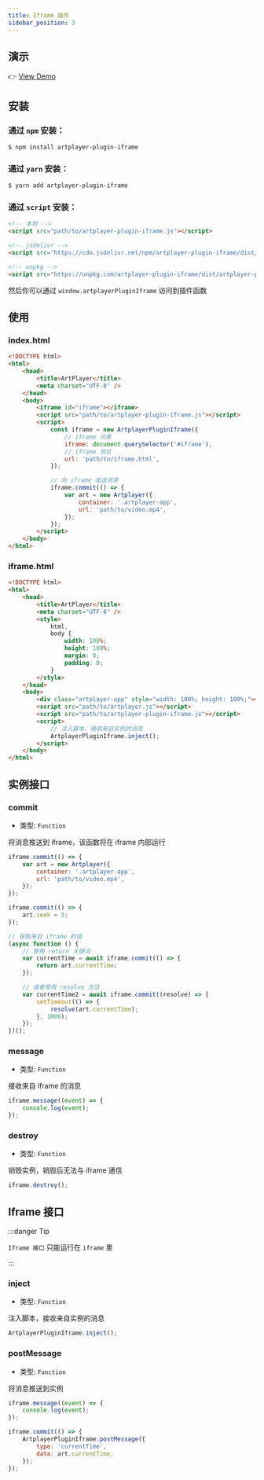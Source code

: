 ```yaml
---
title: Iframe 插件
sidebar_position: 3
---
```


## 演示

👉 [View Demo](https://artplayer.org/?libs=./uncompiled/artplayer-plugin-iframe/index.js&example=iframe)

## 安装

### 通过 `npm` 安装：

```bash
$ npm install artplayer-plugin-iframe
```

### 通过 `yarn` 安装：

```bash
$ yarn add artplayer-plugin-iframe
```

### 通过 `script` 安装：

```html
<!-- 本地 -->
<script src="path/to/artplayer-plugin-iframe.js"></script>

<!-- jsdelivr -->
<script src="https://cdn.jsdelivr.net/npm/artplayer-plugin-iframe/dist/artplayer-plugin-iframe.js"></script>

<!-- unpkg -->
<script src="https://unpkg.com/artplayer-plugin-iframe/dist/artplayer-plugin-iframe.js"></script>
```

然后你可以通过 `window.artplayerPluginIframe` 访问到插件函数

## 使用

### index.html

```html showLineNumbers title="index.html"
<!DOCTYPE html>
<html>
    <head>
        <title>ArtPlayer</title>
        <meta charset="UTF-8" />
    </head>
    <body>
        <iframe id="iframe"></iframe>
        <script src="path/to/artplayer-plugin-iframe.js"></script>
        <script>
            const iframe = new ArtplayerPluginIframe({
                // iframe 元素
                iframe: document.querySelector('#iframe'),
                // iframe 地址
                url: 'path/to/iframe.html',
            });

            // 向 iframe 发送消息
            iframe.commit(() => {
                var art = new Artplayer({
                    container: '.artplayer-app',
                    url: 'path/to/video.mp4',
                });
            });
        </script>
    </body>
</html>
```

### iframe.html

```html showLineNumbers title="iframe.html"
<!DOCTYPE html>
<html>
    <head>
        <title>ArtPlayer</title>
        <meta charset="UTF-8" />
        <style>
            html,
            body {
                width: 100%;
                height: 100%;
                margin: 0;
                padding: 0;
            }
        </style>
    </head>
    <body>
        <div class="artplayer-app" style="width: 100%; height: 100%;"></div>
        <script src="path/to/artplayer.js"></script>
        <script src="path/to/artplayer-plugin-iframe.js"></script>
        <script>
            // 注入脚本，接收来自实例的消息
            ArtplayerPluginIframe.inject();
        </script>
    </body>
</html>
```

## 实例接口

### commit

-   类型: `Function`

将消息推送到 iframe，该函数将在 iframe 内部运行

```js
iframe.commit(() => {
    var art = new Artplayer({
        container: '.artplayer-app',
        url: 'path/to/video.mp4',
    });
});

iframe.commit(() => {
    art.seek = 5;
});

// 获取来自 iframe 的值
(async function () {
    // 使用 return 关键词
    var currentTime = await iframe.commit(() => {
        return art.currentTime;
    });

    // 或者使用 resolve 方法
    var currentTime2 = await iframe.commit((resolve) => {
        setTimeout(() => {
            resolve(art.currentTime);
        }, 1000);
    });
})();
```

### message

-   类型: `Function`

接收来自 iframe 的消息

```js
iframe.message((event) => {
    console.log(event);
});
```

### destroy

-   类型: `Function`

销毁实例，销毁后无法与 iframe 通信

```js
iframe.destroy();
```

## Iframe 接口

:::danger Tip

`Iframe 接口` 只能运行在 `iframe` 里

:::

### inject

-   类型: `Function`

注入脚本，接收来自实例的消息

```js
ArtplayerPluginIframe.inject();
```

### postMessage

-   类型: `Function`

将消息推送到实例

```js
iframe.message((event) => {
    console.log(event);
});

iframe.commit(() => {
    ArtplayerPluginIframe.postMessage({
        type: 'currentTime',
        data: art.currentTime,
    });
});
```
